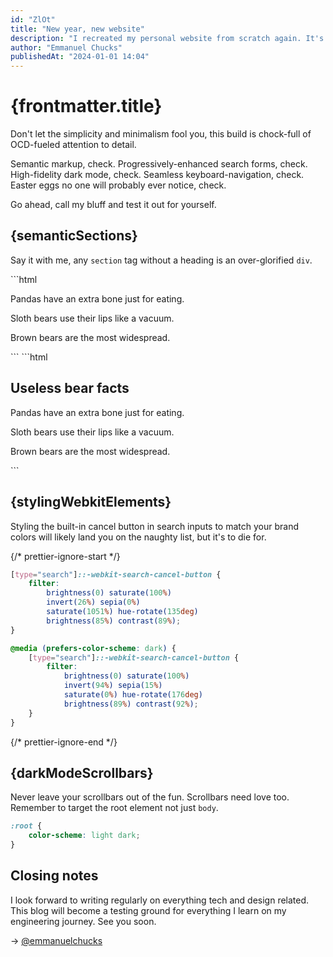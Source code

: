 ```yaml
---
id: "ZlOt"
title: "New year, new website"
description: "I recreated my personal website from scratch again. It's different this time, I swear!"
author: "Emmanuel Chucks"
publishedAt: "2024-01-01 14:04"
---
```




# {frontmatter.title}

Don't let the simplicity and minimalism fool you, this build is chock-full of
OCD-fueled attention to detail.

Semantic markup, check. Progressively-enhanced search forms, check.
High-fidelity dark mode, check. Seamless keyboard-navigation, check. Easter
eggs no one will probably ever notice, check.

Go ahead, call my bluff and test it out for yourself.

## {semanticSections}

Say it with me, any `section` tag without a heading is an over-glorified `div`.

<Wrong heading={semanticSections}>
	```html
	<section>
		<p>Pandas have an extra bone just for eating.</p>
		<p>Sloth bears use their lips like a vacuum.</p>
		<p>Brown bears are the most widespread.</p>
	</section>
	```
</Wrong>

<Correct heading={semanticSections}>
	```html
	<section>
		<h2>Useless bear facts</h2>
		<p>Pandas have an extra bone just for eating.</p>
		<p>Sloth bears use their lips like a vacuum.</p>
		<p>Brown bears are the most widespread.</p>
	</section>
	```
</Correct>

## {stylingWebkitElements}

Styling the built-in cancel button in search inputs to match your brand colors
will likely land you on the naughty list, but it's to die for.

{/* prettier-ignore-start */}
```css
[type="search"]::-webkit-search-cancel-button {
	filter: 
		brightness(0) saturate(100%)
		invert(26%) sepia(0%)
		saturate(1051%) hue-rotate(135deg)
		brightness(85%) contrast(89%);
}

@media (prefers-color-scheme: dark) {
	[type="search"]::-webkit-search-cancel-button {
		filter: 
			brightness(0) saturate(100%)
			invert(94%) sepia(15%)
			saturate(0%) hue-rotate(176deg)
			brightness(89%) contrast(92%);
	}
}
```
{/* prettier-ignore-end */}

<DemoBox heading={stylingWebkitElements}>
	<StyledSearchInput />
</DemoBox>

## {darkModeScrollbars}

Never leave your scrollbars out of the fun. Scrollbars need love too. Remember
to target the root element not just `body`.

```css
:root {
	color-scheme: light dark;
}
```

<DemoBox heading={darkModeScrollbars}>
	<DarkModeScrollbars />
</DemoBox>

## Closing notes

I look forward to writing regularly on everything tech and design related. This
blog will become a testing ground for everything I learn on my engineering
journey. See you soon.

→ [@emmanuelchucks](https://twitter.com/emmanuelchucks)
